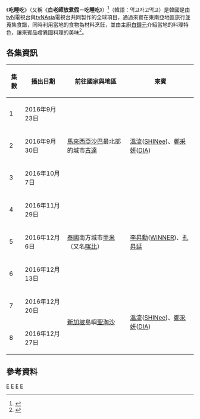 {{電視節目信息框
|名稱       = 吃睡吃
|原名       = {{lang|kor|먹고자고먹고}}
|別名       = 白老師放煮假－吃睡吃 
|圖片       = [[File:Eat_Sleep_Eat.jpg|260px]]
|圖說       = 
|類型       = [[綜藝節目|綜藝節目]]、[[真人秀|真人秀]]
|主持       = [[白鐘元|白鐘元]]
|地區       = {{KOR}}
|語言       = [[韓語|韓語]]
|製片人     = 
|developer  =
|每集長     = 約65分鐘
|電視臺     = [[tvN|tvN]]、[[tvNAsia|tvNAsia]]
|視頻制式   = [[1080i|1080i]] ([[HDTV|HDTV]])
|音頻制式   = [[立體聲|立體聲]]
|首播國家   = {{KOR}}
|集數       = 8
|開始       = 第一季：<br />{{start date|2016|9|23}}－2016年10月7日<br />第二季：<br />2016年11月29日－2016年12月13日<br />第三季：<br />2016年12月20日
|結束       = {{end date|2016|12|27}}
|官方網站   =
|tv_com_id  = 
|related    = 
|}}

《'''吃睡吃'''》（又稱《'''白老師放煮假－吃睡吃'''》）<ref>{{Cite web |url=http://www.nownews.com/n/2016/08/31/2223145 |title=存档副本 |accessdate=2017-02-06 |archive-date=2016-12-26 |archive-url=https://web.archive.org/web/20161226052809/http://www.nownews.com/n/2016/08/31/2223145 |dead-url=no }}</ref>（韓語：먹고자고먹고）是韓國是由[[tvN|tvN]]電視台與[[tvNAsia|tvNAsia]]電視台共同製作的全球項目，通過來賓在東南亞地區旅行並蒐集食譜，同時利用當地的食物為材料烹飪，並由主廚[[白鐘元|白鐘元]]介紹當地的料理特色，讓來賓品嚐異國料理的美味<ref>{{Cite web |url=http://www.koreastardaily.com/tc/news/83513 |title=存档副本 |accessdate=2017-02-06 |archive-date=2016-12-31 |archive-url=https://web.archive.org/web/20161231212637/http://www.koreastardaily.com/tc/news/83513 |dead-url=no }}</ref>。

==各集資訊==
{| class="wikitable"
|- 
!集數!!播出日期!!前往國家與地區!!來賓
|-
|1||2016年9月23日||rowspan=3|[[馬來西亞|馬來西亞]][[沙巴|沙巴]]最北部的城市[[古達|古達]]||rowspan=3|[[溫流_(韓國)|溫流]]([[SHINee|SHINee]])、[[鄭采妍|鄭采妍]]([[DIA|DIA]])
|-
|2||2016年9月30日
|-
|3||2016年10月7日
|-
|4||2016年11月29日||rowspan=3|[[泰國|泰國]]南方城市[[甲米|甲米]]（又名[[喀比|喀比]]）||rowspan=3|[[李昇勳|李昇勳]]([[WINNER|WINNER]])、[[孔昇延|孔昇延]]
|-
|5||2016年12月6日
|-
|6||2016年12月13日
|-
|7||2016年12月20日||rowspan=2|[[新加坡|新加坡]]島嶼[[聖淘沙|聖淘沙]]||rowspan=2|[[溫流_(韓國)|溫流]]([[SHINee|SHINee]])、[[鄭采妍|鄭采妍]]([[DIA|DIA]])
|-
|8||2016年12月27日
|}

==參考資料==
{{Reflist}}

{{TvN}}

[[Category:tvN|E]]
[[Category:tvN_Asia|E]]
[[Category:韓國電視節目|E]]
[[Category:韓國綜藝節目|E]]
